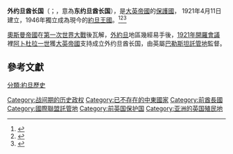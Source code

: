 '''外约旦酋长国'''（{{lang-en|Emirate of Transjordan}}；{{lang-ar|إمارة شرق الأردن|ʾImārat Šarq al-Urdun}}，意為'''东约旦酋长国'''），是[[大英帝國|大英帝國]]的[[保護國|保護國]]， 1921年4月11日建立，1946年獨立成為現今的[[约旦|約旦王國]]。<ref name="HistoryP">{{Cite book|url=https://books.google.com/books?id=ctjLBAAAQBAJ&pg=PA31|publisher=John Benjamins Publishing Company|date=2014-10-15|isbn=978-90-272-6968-3|language=en|first=Reem|last=Khamis-Dakwar|first2=Karen|last2=Froud|title=Perspectives on Arabic Linguistics XXVI: Papers from the annual symposium on Arabic Linguistics. New York, 2012|pages=31|access-date=2021-02-06|archive-date=2020-07-25|archive-url=https://web.archive.org/web/20200725233244/https://books.google.com/books?id=ctjLBAAAQBAJ&pg=PA31|dead-url=no}}</ref><ref name="Salibi1998">{{Cite book|url=https://books.google.com/books?id=7zdi2sCuIh8C|publisher=Bloomsbury Academic|date=1998-12-31|isbn=978-1-86064-331-6|language=en|first=Kamal|last=Salibi|title=A Modern History of Jordan|page=93|access-date=2021-02-06|archive-date=2020-11-25|archive-url=https://web.archive.org/web/20201125032348/https://books.google.com/books?id=7zdi2sCuIh8C|dead-url=no}}</ref><ref name="Hussein">{{Cite web|title=Hashemite Monarchs of Jordan|url=https://www.alhussein.jo/en/the-hashemites/history-hashemites|access-date=2021-06-23|date=2014-04-20|last=webmaster|work=HRH Crown Prince Al-Hussein bin Abdullah II|language=en|quote=The Emirate of Transjordan was founded on April 11, 1921, and became the Hashemite Kingdom of Jordan upon formal independence from Britain in 1946|archive-date=2019-05-08|archive-url=https://web.archive.org/web/20190508062724/https://www.alhussein.jo/en/the-hashemites/history-hashemites|dead-url=no}}</ref>

[[奧斯曼帝國|奧斯曼帝國]]在[[第一次世界大戰|第一次世界大戰]]後瓦解，[[外約旦|外約旦]]地區幾經易手後，[[1921年開羅會議|1921年開羅會議]]裡[[阿卜杜拉一世|阿卜杜拉一世]]獲[[大英帝國|大英帝國]]支持成立外约旦酋长国，由英屬[[巴勒斯坦託管地|巴勒斯坦託管地]]監督。

==參考文獻==
{{reflist}}

{{League of Nations mandates}}
{{英國海外領土}}
[[Category:战间期的历史政权|Category:战间期的历史政权]]
[[Category:已不存在的中東國家|Category:已不存在的中東國家]]
[[Category:前酋長國|Category:前酋長國]]
[[Category:國際聯盟託管地|Category:國際聯盟託管地]]
[[Category:前英国保护国|Category:前英国保护国]]
[[Category:亚洲的英国殖民地|Category:亚洲的英国殖民地]]
[[分類:約旦歷史|分類:約旦歷史]]